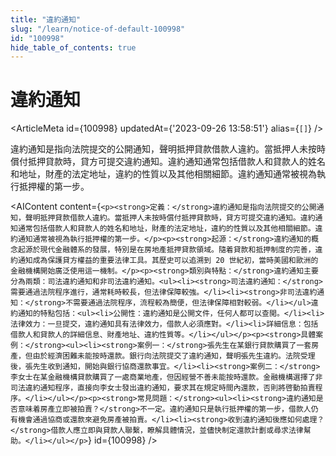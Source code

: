 ```yaml
---
title: "違約通知"
slug: "/learn/notice-of-default-100998"
id: "100998"
hide_table_of_contents: true
---
```



# 違約通知

<ArticleMeta id={100998} updatedAt={'2023-09-26 13:58:51'} alias={`[]`} />
<div className='border-solid border-b border-t-0 my-4 border-[var(--ifm-color-gray-300)]' />

違約通知是指向法院提交的公開通知，聲明抵押貸款借款人違約。當抵押人未按時償付抵押貸款時，貸方可提交違約通知。違約通知通常包括借款人和貸款人的姓名和地址，財產的法定地址，違約的性質以及其他相關細節。違約通知通常被視為執行抵押權的第一步。

<AIContent content={`<p><strong>定義：</strong>違約通知是指向法院提交的公開通知，聲明抵押貸款借款人違約。當抵押人未按時償付抵押貸款時，貸方可提交違約通知。違約通知通常包括借款人和貸款人的姓名和地址，財產的法定地址，違約的性質以及其他相關細節。違約通知通常被視為執行抵押權的第一步。</p><p><strong>起源：</strong>違約通知的概念起源於現代金融體系的發展，特別是在房地產抵押貸款領域。隨着貸款和抵押制度的完善，違約通知成為保護貸方權益的重要法律工具。其歷史可以追溯到 20 世紀初，當時美國和歐洲的金融機構開始廣泛使用這一機制。</p><p><strong>類別與特點：</strong>違約通知主要分為兩類：司法違約通知和非司法違約通知。<ul><li><strong>司法違約通知：</strong>需要通過法院程序進行，通常耗時較長，但法律保障較強。</li><li><strong>非司法違約通知：</strong>不需要通過法院程序，流程較為簡便，但法律保障相對較弱。</li></ul>違約通知的特點包括：<ul><li>公開性：違約通知是公開文件，任何人都可以查閲。</li><li>法律效力：一旦提交，違約通知具有法律效力，借款人必須應對。</li><li>詳細信息：包括借款人和貸款人的詳細信息、財產地址、違約性質等。</li></ul></p><p><strong>具體案例：</strong><ul><li><strong>案例一：</strong>張先生在某銀行貸款購買了一套房產，但由於經濟困難未能按時還款。銀行向法院提交了違約通知，聲明張先生違約。法院受理後，張先生收到通知，開始與銀行協商還款事宜。</li><li><strong>案例二：</strong>李女士在某金融機構貸款購買了一處商業地產，但因經營不善未能按時還款。金融機構選擇了非司法違約通知程序，直接向李女士發出違約通知，要求其在規定時間內還款，否則將啓動拍賣程序。</li></ul></p><p><strong>常見問題：</strong><ul><li><strong>違約通知是否意味着房產立即被拍賣？</strong>不一定。違約通知只是執行抵押權的第一步，借款人仍有機會通過協商或還款來避免房產被拍賣。</li><li><strong>收到違約通知後應如何處理？</strong>借款人應立即與貸款人聯繫，瞭解具體情況，並儘快制定還款計劃或尋求法律幫助。</li></ul></p>`} id={100998} />
